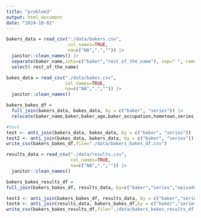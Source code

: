 ```yaml
---
title: "problem3"
output: html_document
date: "2024-10-02"
---
```

```r
bakers_data = read_csv("./data/bakers.csv", 
                       col_names=TRUE,
                       na=c("NA",".","")) |>
  janitor::clean_names() |>
  separate(baker_name,into=c("baker","rest_of_the_name"), sep=" ", remove=FALSE) |>
  select(-rest_of_the_name)

bakes_data = read_csv("./data/bakes.csv", 
                      col_names=TRUE,
                      na=c("NA",".","")) |> 
  janitor::clean_names() 

bakers_bakes_df = 
  full_join(bakers_data, bakes_data, by = c("baker", "series")) |>
  relocate(baker_name,baker,baker_age,baker_occupation,hometown,series,episode,signature_bake,show_stopper)

#test
test <- anti_join(bakers_data, bakes_data, by = c("baker", "series"))
test2 <- anti_join(bakes_data, bakers_data, by = c("baker", "series"))
write_csv(bakers_bakes_df,file="./data/bakers_bakes_df.csv")
```


```r
results_data = read_csv("./data/results.csv", 
                        col_names=TRUE,
                        na=c("NA",".","")) |>
  janitor::clean_names() 

bakers_bakes_results_df = 
full_join(bakers_bakes_df, results_data, by=c("baker","series","episode"))

test3 <- anti_join(bakers_bakes_df, results_data, by = c("baker","series","episode"))
test4 <- anti_join(results_data, bakers_bakes_df,by = c("baker","series","episode"))
write_csv(bakers_bakes_results_df,file="./data/bakers_bakes_results_df.csv")

```

